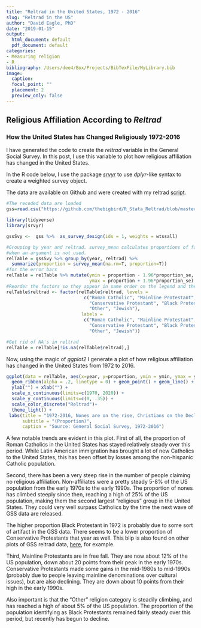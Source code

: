 ```yaml
---
title: "Reltrad in the United States, 1972 - 2016"
slug: "Reltrad in the US"
author: "David Eagle, PhD"
date: "2019-01-15"
output:
  html_document: default
  pdf_document: default
categories:
- Measuring religion
- R
bibliography: /Users/dee4/Box/Projects/BibTexFile/MyLibrary.bib
image:
  caption: 
  focal_point: ""
  placement: 2
  preview_only: false
---
```


## Religious Affiliation According to *Reltrad*
### How the United States has Changed Religiously 1972-2016

I have generated the code to create the *reltrad* variable in the General Social Survey. In this post, I use this variable to plot how religious affiliation has changed in the United States.

In the R code below, I use the package [*srvyr*](https://cran.r-project.org/web/packages/srvyr/srvyr.pdf) to use *dplyr*-like syntax to create a weighted survey object. 

The data are available on Github and were created with my reltrad [script](https://github.com/thebigbird/R_Stata_Reltrad/blob/master/ReltradGSS.R).

```r
#The recoded data are loaded
gss=read.csv("https://github.com/thebigbird/R_Stata_Reltrad/blob/master/gss7216_reltrad.csv?raw=true")
```

```r
library(tidyverse)
library(srvyr)

gssSvy <-  gss %>%  as_survey_design(ids = 1, weights = wtssall)

#Grouping by year and reltrad. survey_mean calculates proportions of factor variables
#when an argument is not used.
relTable = gssSvy %>% group_by(year, reltrad) %>%
  summarize(proportion = survey_mean(na.rm=T, proportion=T))
#for the error bars
relTable = relTable %>% mutate(ymin = proportion - 1.96*proportion_se,
                               ymax = proportion + 1.96*proportion_se)
#Reorder the factors so they appear in same order on the legend and the plot 
relTable$reltrad <- factor(relTable$reltrad, levels = 
                             c("Roman Catholic", "Mainline Protestant",
                               "Conservative Protestant", "Black Protestant", "None",
                               "Other", "Jewish"),
                            labels =
                             c("Roman Catholic", "Mainline Protestant",
                               "Conservative Protestant", "Black Protestant","None",
                               "Other", "Jewish"))

#Get rid of NA's in reltrad
relTable = relTable[!is.na(relTable$reltrad),]

```

Now, using the magic of *ggplot2* I generate a plot of how religious affiliation has changed in the United States from 1972 to 2016. 

```r
ggplot(data = relTable, aes(x=year, y=proportion, ymin = ymin, ymax = ymax, color = reltrad)) + 
  geom_ribbon(alpha = .2, linetype = 0) + geom_point() + geom_line() + 
  ylab("") + xlab("") +
  scale_x_continuous(limits=c(1970, 2020)) + 
  scale_y_continuous(limits=c(0, .35)) + 
  scale_color_discrete("Reltrad")+
  theme_light() + 
 labs(title = "1972-2016, Nones are on the rise, Christians on the Decline", 
      subtitle = "(Proportion)",
      caption = "Source: General Social Survey, 1972-2016")  
```

A few notable trends are evident in this plot. First of all, the proportion of Roman Catholics in the United States has stayed relatively steady over this period. While Latin American immigration has brought a lot of new Catholics to the United States, this has been offset by losses among the non-hispanic Catholic population. 

Second, there has been a very steep rise in the number of people claiming no religious affiliation. Non-affiliates were a pretty steady 5-8% of the US population from the early 1970s to the early 1990s. The proportion of nones has climbed steeply since then, reaching a high of 25% of the US population, making them the second largest "religious" group in the United States. They could very well surpass Catholics by the time the next wave of GSS data are released.

The higher proportion Black Protestant in 1972 is probably due to some sort of artifact in the GSS data. There seems to be a lower proportion of Conservative Protestants that year as well. This blip is also found on other plots of GSS reltrad data, [here](https://thesocietypages.org/ccf/2014/07/09/religious-change/fig-2-religious-change/), for example.

Third, Mainline Protestants are in free fall. They are now about 12% of the US population, down about 20 points from their peak in the early 1970s. Conservative Protestants made some gains in the mid-1980s to mid-1990s (probably due to people leaving mainline denominations over cultural issues), but are also declining. They are down about 10 points from their high in the early 1990s.
 
Also important is that the "Other" religion category is steadily climbing, and has reached a high of about 5% of the US population. The proportion of the population identifying as Black Protestants remained fairly steady over this period, but recently has begun to decline.

